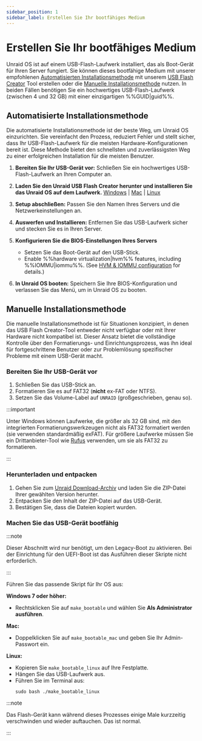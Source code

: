 ```yaml
---
sidebar_position: 1
sidebar_label: Erstellen Sie Ihr bootfähiges Medium
---
```


# Erstellen Sie Ihr bootfähiges Medium

Unraid OS ist auf einem USB-Flash-Laufwerk installiert, das als Boot-Gerät für Ihren Server fungiert. Sie können dieses bootfähige Medium mit unserer empfohlenen [Automatisierten Installationsmethode](./create-your-bootable-media.mdx#automated-install-method) mit unserem [USB Flash Creator](https://unraid.net/download) Tool erstellen oder die [Manuelle Installationsmethode](./create-your-bootable-media.mdx#manual-install-method) nutzen. In beiden Fällen benötigen Sie ein hochwertiges USB-Flash-Laufwerk (zwischen 4 und 32 GB) mit einer einzigartigen %%GUID|guid%%.

## Automatisierte Installationsmethode

Die automatisierte Installationsmethode ist der beste Weg, um Unraid OS einzurichten. Sie vereinfacht den Prozess, reduziert Fehler und stellt sicher, dass Ihr USB-Flash-Laufwerk für die meisten Hardware-Konfigurationen bereit ist. Diese Methode bietet den schnellsten und zuverlässigsten Weg zu einer erfolgreichen Installation für die meisten Benutzer.

1. **Bereiten Sie Ihr USB-Gerät vor:**
   Schließen Sie ein hochwertiges USB-Flash-Laufwerk an Ihren Computer an.

2. **Laden Sie den Unraid USB Flash Creator herunter und installieren Sie das Unraid OS auf dem Laufwerk.**
   [Windows](https://releases.unraid.net/dl/stable/usb-creator.exe) | [Mac](https://releases.unraid.net/dl/stable/usb-creator.dmg) | [Linux](https://releases.unraid.net/dl/stable/usb-creator.deb)

3. **Setup abschließen:**
   Passen Sie den Namen Ihres Servers und die Netzwerkeinstellungen an.

4. **Auswerfen und Installieren:**
   Entfernen Sie das USB-Laufwerk sicher und stecken Sie es in Ihren Server.

5. **Konfigurieren Sie die BIOS-Einstellungen Ihres Servers**
   - Setzen Sie das Boot-Gerät auf den USB-Stick.
   - Enable %%hardware virtualization|hvm%% features, including %%IOMMU|iommu%%.  (See [HVM & IOMMU configuration](../../using-unraid-to/create-virtual-machines/overview-and-system-prep.mdx#hvm--iommu-what-they-enable) for details.)

6. **In Unraid OS booten:**
   Speichern Sie Ihre BIOS-Konfiguration und verlassen Sie das Menü, um in Unraid OS zu booten.

## Manuelle Installationsmethode

Die manuelle Installationsmethode ist für Situationen konzipiert, in denen das USB Flash Creator-Tool entweder nicht verfügbar oder mit Ihrer Hardware nicht kompatibel ist. Dieser Ansatz bietet die vollständige Kontrolle über den Formatierungs- und Einrichtungsprozess, was ihn ideal für fortgeschrittene Benutzer oder zur Problemlösung spezifischer Probleme mit einem USB-Gerät macht.

### Bereiten Sie Ihr USB-Gerät vor

1. Schließen Sie das USB-Stick an.
2. Formatieren Sie es auf FAT32 (**nicht** ex-FAT oder NTFS).
3. Setzen Sie das Volume-Label auf `UNRAID` (großgeschrieben, genau so).

:::important

Unter Windows können Laufwerke, die größer als 32 GB sind, mit den integrierten Formatierungswerkzeugen nicht als FAT32 formatiert werden (sie verwenden standardmäßig exFAT). Für größere Laufwerke müssen Sie ein Drittanbieter-Tool wie [Rufus](https://rufus.ie/en/) verwenden, um sie als FAT32 zu formatieren.

:::

### Herunterladen und entpacken

1. Gehen Sie zum [Unraid Download-Archiv](../../download_list.mdx) und laden Sie die ZIP-Datei Ihrer gewählten Version herunter.
2. Entpacken Sie den Inhalt der ZIP-Datei auf das USB-Gerät.
3. Bestätigen Sie, dass die Dateien kopiert wurden.

### Machen Sie das USB-Gerät bootfähig

:::note

Dieser Abschnitt wird nur benötigt, um den Legacy-Boot zu aktivieren. Bei der Einrichtung für den UEFI-Boot ist das Ausführen dieser Skripte nicht erforderlich.

:::

Führen Sie das passende Skript für Ihr OS aus:

**Windows 7 oder höher:**

- Rechtsklicken Sie auf `make_bootable` und wählen Sie **Als Administrator ausführen**.

**Mac:**

- Doppelklicken Sie auf `make_bootable_mac` und geben Sie Ihr Admin-Passwort ein.

**Linux:**

- Kopieren Sie `make_bootable_linux` auf Ihre Festplatte.
- Hängen Sie das USB-Laufwerk aus.
- Führen Sie im Terminal aus:
  ```
  sudo bash ./make_bootable_linux
  ```

:::note

Das Flash-Gerät kann während dieses Prozesses einige Male kurzzeitig verschwinden und wieder auftauchen. Das ist normal.

:::
